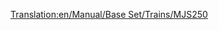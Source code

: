 [[Translation:en/Manual/Base Set/Trains/MJS250]]
{{en/Manual/Base Set/Trains/Trains|Cost=£9,375 ($18.750)
|Speed=80 kph (50 mph)
|Weight=65 t
|Power=600 hp (448 kW)
|Annual=£990 ($1.980)
|Designed=1955
|Lifespan=22
|Capacity=N/A
|Description=The MJS250 is cheap and has speed and power. Upgrade away from these as soon as time and money permit it. However, creating multiheaded engine out of two MJS250s will result in cheaper and more powerful than [[en/Manual/Base Set/Trains/Wills 2-8-0]]
|Real-life=No Real-Life Equivalent has been found for this train. If you know on what existing train this Transport Tycoon version is based, feel free to edit this page and let the world know!
}}